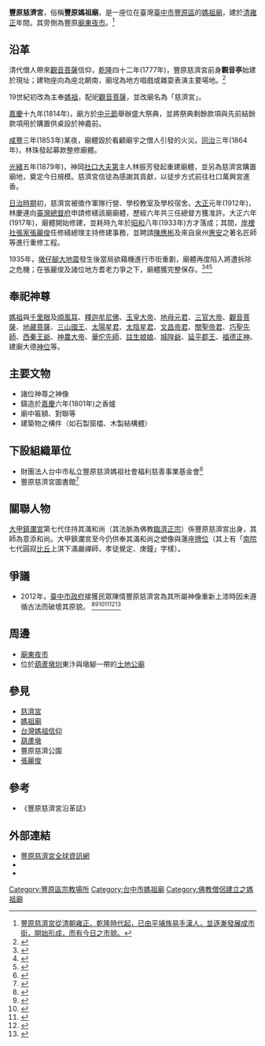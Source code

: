 {{東亞廟宇
| name = 豐原慈濟宮
| img = File:Fengyuan Ciji Temple front view 20120722.jpg 
| img_capt = 
| image_width =280
| chinese=
| tradchi=
| simpchi=
| zhuyin=
| pinyin=
| typy=
| wg=
| nihongo =
| hiragana =
| romaji =
| hangul=
| hanja=
| rr=
| mr=
| vietnamese=
| chunom=
| hantu=
| hannom=
| ryukanji=
| ryukana=
| ryuromaji=
| location = 臺中市豐原區中正路179號
| coordinates ={{coord|24.2516634|120.7190126}}
| open_year = {{QIN}}<br />
約乾隆四十二年（1777年）<br />
同治三年（1864年）<br />
光緒五年（1879年）<br />
{{TWN-JPN}}<br />
昭和八年（1933年）
| type = 地方公廟
| level =  
| cultural_collection = 
| god = 天上聖母
| cere_date =農曆3月23日 天上聖母聖誕千秋<ref>[http://www.zhujai.org.tw/activity.aspx 豐原慈濟宮全球資訊網]</ref>
| people = {{unbulleted list|林振芳|林慶連|[[張麗俊|張麗俊]]|其滿和尚}}
| visitor_figures = 
| metro = 
| mass_rapid_transit = 
| mass_transit_railway = 
| bus = 
|}}
{{tw monument
|name=關聖帝君神像
|formername=
|image=慈濟宮-關聖帝君神像.jpg
|imagename=
|othername=
|formalname=
|level=一般古物
|class=古物
|time=
|destroyed=
|date=
|material= 
|location=
|when=
|quantity=
|website=
|reg_url=https://nchdb.boch.gov.tw/assets/overview/antiquity/20130801000002
}}
'''豐原慈濟宮'''，俗稱'''豐原媽祖廟'''，是一座位在臺灣[[臺中市|臺中市]][[豐原區|豐原區]]的[[天后宮|媽祖廟]]，建於[[清|清]][[雍正|雍正]]年間。其旁側為豐原[[廟東夜市|廟東夜市]]。<ref>[http://library.taiwanschoolnet.org/c00/36420003/chuchi.htm 豐原慈濟宮從清朝雍正、乾隆時代起，已由平埔族易手漢人，並逐漸發展成市街，開始形成，而有今日之市貌。]</ref>

== 沿革 ==
清代僧人帶來[[觀世音菩薩|觀音菩薩]]信仰，[[乾隆|乾隆]]四十二年(1777年)，豐原慈濟宮前身'''觀音亭'''始建於現址；建物座向為座北朝南，廟埕為地方唱戲或雜耍表演主要場地。<ref>{{Cite book|title=《岸裡社古文書》|last=|first=|publisher=|year=|isbn=|location=|pages=}}</ref>

19世紀初改為主奉[[媽祖|媽祖]]，配祀[[觀音菩薩|觀音菩薩]]，並改廟名為「慈濟宮」。

[[嘉庆|嘉慶]]十九年(1814年)，廟方於[[中元節與盂蘭盆節|中元節]]舉辦盛大祭典，並將祭典剩餘款項與先前結餘款項用於購置供桌設於神龕前。

[[咸丰_(年号)|咸豐]]三年(1853年)某夜，廟體毀於看顧廟宇之僧人引發的火災。[[同治|同治]]三年(1864年)，林珠發起募款整修廟體。

[[光绪|光緒]]五年(1879年)，神岡[[社口林宅|社口大夫第]]主人林振芳發起重建廟體，並另為慈濟宮購置廟地，奠定今日規模。慈濟宮信徒為感謝其貢獻，以徒步方式前往社口萬興宮進香。

[[台灣日治時期|日治時期]]初，慈濟宮被徵作軍隊行營、學校教室及學校宿舍。[[大正|大正]]元年(1912年)，林慶連向[[臺灣總督府|臺灣總督府]]申請修繕該廟廟體，歷經六年共三任總督方獲准許。大正六年(1917年)，廟體開始修建，並耗時九年於[[昭和|昭和]]八年(1933年)方才落成；其間，[[岸裡社張家|岸裡社張家]][[張麗俊|張麗俊]]任修繕總理主持修建事務，並聘請[[陳應彬|陳應彬]]及來自泉州[[惠安|惠安]]之著名匠師等進行重修工程。

1935年，[[1935年新竹－台中地震|墩仔腳大地震]]發生後當局欲藉機進行市街重劃，廟體再度陷入將遭拆除之危機；在張麗俊及諸位地方耆老力爭之下，廟體獲完整保存。<ref>{{Cite web|url=http://www.zhujai.org.tw/about.aspx|title=豐原慈濟宮全球資訊網|accessdate=2016-12-15|last=flora0318@gmail.com|work=www.zhujai.org.tw}}</ref><ref>{{Cite web|url=http://www.zhujai.org.tw/about2.aspx|title=豐原慈濟宮全球資訊網|accessdate=2016-12-15|last=flora0318@gmail.com|work=www.zhujai.org.tw}}</ref><ref>{{Cite web|url=http://crgis.rchss.sinica.edu.tw/temples/TaichungCity/fengyuan/0601003-FYCJG|title=豐原慈濟宮 — 文化資源地理資訊系統|accessdate=2016-12-15|work=crgis.rchss.sinica.edu.tw}}</ref>

== 奉祀神尊 ==
[[媽祖|媽祖]]與[[千里眼|千里眼]]及[[順風耳|順風耳]]、[[釋迦牟尼佛|釋迦牟尼佛]]、[[玉皇大帝|玉皇大帝]]、[[地母元君|地母元君]]、[[三官大帝|三官大帝]]、[[觀音菩薩|觀音菩薩]]、[[地藏菩薩|地藏菩薩]]、[[三山國王|三山國王]]、[[太陽星君|太陽星君]]、[[太阴星君|太陰星君]]、[[文昌帝君|文昌帝君]]、[[關聖帝君|關聖帝君]]、[[巧聖先師|巧聖先師]]、[[西秦王爺|西秦王爺]]、[[神農大帝|神農大帝]]、[[華佗|華佗先師]]、[[註生娘娘|註生娘娘]]、[[城隍爺|城隍爺]]、[[延平郡王|延平郡王]]、[[福德正神|福德正神]]、建廟大德[[神位|神位]]等。

== 主要文物 ==
* 諸位神尊之神像
* 鑄造於[[嘉庆|嘉慶]]六年(1801年)之香爐
* 廟中匾額、對聯等
* 建築物之構件（如石製窗櫺、木製結構體）

== 下設組織單位 ==
* 財團法人台中市私立豐原慈濟媽祖社會福利慈善事業基金會<ref>{{Cite web|url=http://www.zhujai.org.tw/foundation.aspx|title=豐原慈濟宮全球資訊網|accessdate=2016-12-15|last=flora0318@gmail.com|work=www.zhujai.org.tw}}</ref>
* 豐原慈濟宮圖書館<ref>{{Cite web|url=http://www.zhujai.org.tw/about3.aspx|title=豐原慈濟宮全球資訊網|accessdate=2016-12-15|last=flora0318@gmail.com|work=www.zhujai.org.tw}}</ref>

== 關聯人物 ==
[[大甲鎮瀾宮|大甲鎮瀾宮]]第七代住持其滿和尚（其法脈為佛教[[臨濟正宗|臨濟正宗]]）係豐原慈濟宮出身，其師為意添和尚。大甲鎮瀾宮至今仍供奉其滿和尚之塑像與蓮座[[牌位|牌位]]（其上有「[[南少林寺|南院]]七代圓寂[[比丘|比丘]]上淇下滿嚴禪師，孝徒覺定、庚鐘」字樣）。

== 爭議 ==
* 2012年，[[臺中市政府|臺中市政府]]接獲民眾陳情豐原慈濟宮為其所屬神像重新上漆時因未遵循古法而破壞其原貌。 <ref>{{Cite web|url=http://news.tnn.tw/news.html?c=5&id=59272|title=豐原慈濟宮神像將先勸其採用古法修復 再盡快安排學者專家前去會勘|accessdate=2016-12-15|author=|date=|work=news.tnn.tw|publisher=}}</ref><ref>{{Cite news|url=http://www.ettoday.net/news/20121013/114161.htm|title=百年泥塑神像上油漆　豐原媽祖廟「慈濟宮」挨轟|last=新聞雲|first=ETtoday|date=|work=|newspaper=ETtoday 東森新聞雲|accessdate=2016-12-15|language=zh-TW}}</ref><ref>{{Cite web|url=http://huluton.blogspot.com/2008/10/01.html|title=瞭解豐原01-豐原慈濟宮是古蹟嗎？|accessdate=2016-12-15}}</ref><ref>{{Cite web|url=http://webptt.com/m.aspx?n=bbs/Folklore/M.1349638220.A.FD1.html|title=[閒聊] 豐原慈濟宮真的很誇張.. - 看板 Folklore - WEB批踢踢(PTT) - webptt.com|accessdate=2016-12-15}}</ref><ref>{{Cite news|url=http://www.appledaily.com.tw/appledaily/article/headline/20121013/34571684/|title=整修神像 慈祥變兇神|last=|first=|date=|work=|newspaper=蘋果日報|accessdate=2016-12-15|language=zh-TW}}</ref><ref>{{Cite news|url=http://aa531218.pixnet.net/blog/post/289037216-%E8%B1%90%E5%8E%9F%E3%80%90%E6%85%88%E6%BF%9F%E5%AE%AE%E3%80%91%E4%B9%8B%E6%B3%A5%E5%A1%91%E7%A5%9E%E5%83%8F--%E6%B0%B8%E5%88%A5%E4%BA%86......%E7%97%9B%E5%93%89|title=豐原【慈濟宮】之泥塑神像  永別了......痛哉哀哉 @ 阿利泥塑工作室 :: 痞客邦 PIXNET ::|last=(aa531218)|first=aa531218|newspaper=阿利泥塑工作室|accessdate=2016-12-15|language=zh-TW}}</ref>

== 周邊 ==
* [[廟東夜市|廟東夜市]]
* 位於[[葫蘆墩圳|葫蘆墩圳]]東汴與墩腳一帶的[[土地廟|土地公廟]]

==參見==
*[[慈濟宮|慈濟宮]]
*[[媽祖廟|媽祖廟]]
*[[台灣媽祖信仰|台灣媽祖信仰]]
*[[葫蘆墩|葫蘆墩]]
*豐原慈濟公園
*[[張麗俊|張麗俊]]

== 參考 ==
{{reflist}}
* 《豐原慈濟宮沿革誌》

==外部連結==
{{commonscat|Fengyuan Ciji Temple}}
*[http://www.zhujai.org.tw/ 豐原慈濟宮全球資訊網]
*{{facebook|zhujai/|豐原慈濟宮【非官方】}}
*{{facebook|helptwbuddha|搶救 豐原媽祖廟百年泥塑神像}}

{{臺中市文化資產}}
[[Category:豐原區宗教場所|Category:豐原區宗教場所]]
[[Category:台中市媽祖廟|Category:台中市媽祖廟]]
[[Category:佛教僧侶建立之媽祖廟|Category:佛教僧侶建立之媽祖廟]]
